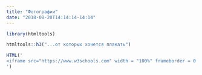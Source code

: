 ```yaml
---
title: "Фотографии"
date: "2018-08-20T14:14:14-14:14"
---
```


```r
library(htmltools)

htmltools::h3("...от которых хочется плакать")
```

```r

HTML('
<iframe src="https://www.w3schools.com" width = "100%" frameborder = 0 height = "1000px" sandbox = ""></iframe>
')

```

